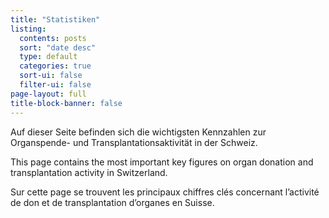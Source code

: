 ```yaml
---
title: "Statistiken"
listing:
  contents: posts
  sort: "date desc"
  type: default
  categories: true
  sort-ui: false
  filter-ui: false
page-layout: full
title-block-banner: false
---
```


::: {.content-visible when-profile="deutsch"}
Auf dieser Seite befinden sich die wichtigsten Kennzahlen zur Organspende- und Transplantationsaktivität in der Schweiz.
:::

::: {.content-visible when-profile="english"}
This page contains the most important key figures on organ donation and transplantation activity in Switzerland.
:::

::: {.content-visible when-profile="francais"}
Sur cette page se trouvent les principaux chiffres clés concernant l'activité de don et de transplantation d'organes en Suisse.
:::